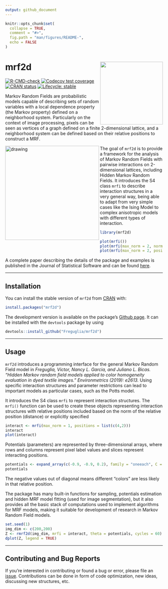 ```yaml
---
output: github_document
---
```


<!-- README.md is generated from README.Rmd. Please edit that file -->

```r
knitr::opts_chunk$set(
  collapse = TRUE,
  comment = "#>",
  fig.path = "man/figures/README-",
  echo = FALSE
)
```
# mrf2d <a href='https://github.com/Freguglia/mrf2d'><img src='man/figures/logo.png' align="right" width="200" /></a>

<!-- badges: start -->
[![R-CMD-check](https://github.com/Freguglia/mrf2d/actions/workflows/check-release.yaml/badge.svg)](https://github.com/Freguglia/mrf2d/actions/workflows/check-release.yaml)
[![Codecov test coverage](https://codecov.io/gh/Freguglia/mrf2d/branch/master/graph/badge.svg)](https://app.codecov.io/gh/Freguglia/mrf2d?branch=master)
[![CRAN status](https://www.r-pkg.org/badges/version/mrf2d)](https://cran.r-project.org/package=mrf2d)
[![Lifecycle: stable](https://img.shields.io/badge/lifecycle-stable-brightgreen.svg)](https://lifecycle.r-lib.org/articles/stages.html#stable)
<!-- badges: end -->

Markov Random Fields are probabilistic models capable of describing sets of random variables with a local dependence property (the Markov property) defined on a neighborhood system. Particularly on the context of image processing, pixels can be seen as vertices of a graph defined on a finite 2-dimensional lattice, and a neighborhood system can be defined based on their relative positions to construct a MRF.

<img src="man/figures/animation_ising.gif" alt="drawing" width="300" align="left" />

The goal of `mrf2d` is to provide a framework for the analysis of Markov Random Fields with pairwise interactions on 2-dimensional lattices, including Hidden Markov Random Fields. It introduces the S4 class `mrfi` to describe interaction structures in a very general way, being able to adapt from very simple cases like the Ising Model to complex anisotropic models with different types of interaction.


```r
library(mrf2d)

plot(mrfi())
plot(mrfi(max_norm = 2, norm_type = "m"))
plot(mrfi(max_norm = 2, positions = list(c(3,3),c(4,4), c(-2,4))))
```

A complete paper describing the details of the package and examples is published in the Journal of Statistical Software and can be found [here](https://doi.org/10.18637/jss.v101.i08).

---

## Installation

You can install the stable version of `mrf2d` from [CRAN](https://CRAN.R-project.org) with:

```r
install.packages("mrf2d")
```

The development version is available on the package's [Github page](https://github.com/Freguglia/mrf2d). It can be installed with the `devtools` package by using

```r
devtools::install_github("Freguglia/mrf2d")
```

---

## Usage

`mrf2d` introduces a programming interface for the general Markov Random Field model in *Freguglia, Victor, Nancy L. Garcia, and Juliano L. Bicas. "Hidden Markov random field models applied to color homogeneity evaluation in dyed textile images." Environmetrics (2019): e2613.* Using specific interaction structures and parameter restrictions can lead to important models as particular cases, such as the Potts model.

It introduces the S4 class `mrfi` to represent interaction structures. The `mrfi()` function can be used to create these objects representing interaction structures with relative positions included based on the norm of the relative position (distance) or explicitly specified

```r
interact <- mrfi(max_norm = 1, positions = list(c(4,2)))
interact
plot(interact)
```

Potentials (parameters) are represented by three-dimensional arrays, where rows and columns represent pixel label values and slices represent interacting positions.

```r
potentials <- expand_array(c(-0.9, -0.9, 0.2), family = "oneeach", C = 1, mrfi = interact)
potentials
```

The negative values out of diagonal means different "colors" are less likely in that relative position.

The package has many built-in functions for sampling, potentials estimation and hidden MRF model fitting (used for image segmentation), but it also provides all the basic stack of computations used to implement algorithms for MRF models, making it suitable for development of research in Markov Random Field models.

```r
set.seed(1)
img_dim <- c(200,200)
Z <- rmrf2d(img_dim, mrfi = interact, theta = potentials, cycles = 60)
dplot(Z, legend = TRUE)
```

---

## Contributing and Bug Reports

If you're interested in contributing or found a bug or error, please file an [issue](https://github.com/Freguglia/mrf2d/issues). Contributions can be done in form of code optimization, new ideas, discussing new structures, etc.
